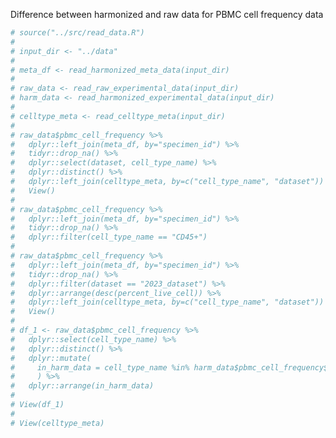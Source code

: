 
Difference between harmonized and raw data for PBMC cell frequency data

```r
# source("../src/read_data.R")
# 
# input_dir <- "../data"
# 
# meta_df <- read_harmonized_meta_data(input_dir)
# 
# raw_data <- read_raw_experimental_data(input_dir)
# harm_data <- read_harmonized_experimental_data(input_dir)
# 
# celltype_meta <- read_celltype_meta(input_dir)
# 
# raw_data$pbmc_cell_frequency %>%
#   dplyr::left_join(meta_df, by="specimen_id") %>%
#   tidyr::drop_na() %>%
#   dplyr::select(dataset, cell_type_name) %>%
#   dplyr::distinct() %>%
#   dplyr::left_join(celltype_meta, by=c("cell_type_name", "dataset")) %>%
#   View()
# 
# raw_data$pbmc_cell_frequency %>%
#   dplyr::left_join(meta_df, by="specimen_id") %>%
#   tidyr::drop_na() %>%
#   dplyr::filter(cell_type_name == "CD45+")
# 
# raw_data$pbmc_cell_frequency %>%
#   dplyr::left_join(meta_df, by="specimen_id") %>%
#   tidyr::drop_na() %>%
#   dplyr::filter(dataset == "2023_dataset") %>%
#   dplyr::arrange(desc(percent_live_cell)) %>%
#   dplyr::left_join(celltype_meta, by=c("cell_type_name", "dataset")) %>%
#   View()
# 
# df_1 <- raw_data$pbmc_cell_frequency %>%
#   dplyr::select(cell_type_name) %>%
#   dplyr::distinct() %>%
#   dplyr::mutate(
#     in_harm_data = cell_type_name %in% harm_data$pbmc_cell_frequency$cell_type_name
#     ) %>%
#   dplyr::arrange(in_harm_data)
# 
# View(df_1)
# 
# View(celltype_meta)
```

